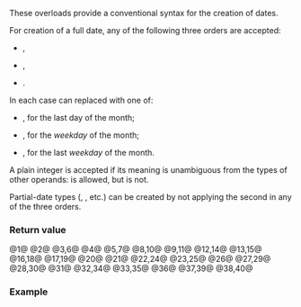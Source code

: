 {{cpp/chrono/title|operator/{{small|(calendar)}}}}
{{cpp/chrono/navbar}}
{{dcl begin}}
{{dcl header|chrono}}
{{dcl h|{{tt|year_month}}}}
{{dcl|num=1|since=c++20|
constexpr auto operator/( const std::chrono::year&amp; y,
                          const std::chrono::month&amp; m ) noexcept
    -&gt; std::chrono::year_month;
}}
{{dcl|num=2|since=c++20|
constexpr auto operator/( const std::chrono::year&amp; y, int m ) noexcept
    -&gt; std::chrono::year_month;
}}
{{dcl h|{{tt|month_day}}}}
{{dcl|num=3|since=c++20|
constexpr auto operator/( const std::chrono::month&amp; m,
                          const std::chrono::day&amp; d ) noexcept
    -&gt; std::chrono::month_day;
}}
{{dcl|num=4|since=c++20|
constexpr auto operator/( const std::chrono::month&amp; m, int d ) noexcept
    -&gt; std::chrono::month_day;
}}
{{dcl|num=5|since=c++20|
constexpr auto operator/( int m, const std::chrono::day&amp; d ) noexcept
    -&gt; std::chrono::month_day;
}}
{{dcl|num=6|since=c++20|
constexpr auto operator/( const std::chrono::day&amp; d,
                          const std::chrono::month&amp; m ) noexcept
   -&gt; std::chrono::month_day;
}}
{{dcl|num=7|since=c++20|
constexpr auto operator/( const std::chrono::day&amp; d, int m ) noexcept
    -&gt; std::chrono::month_day;
}}
{{dcl h|{{tt|month_day_last}}}}
{{dcl|num=8|since=c++20|
constexpr auto operator/( const std::chrono::month&amp; m,
                         std::chrono::last_spec ) noexcept
    -&gt; std::chrono::month_day_last;
}}
{{dcl|num=9|since=c++20|
constexpr auto operator/( int m, std::chrono::last_spec ) noexcept
    -&gt; std::chrono::month_day_last;
}}
{{dcl|num=10|since=c++20|
constexpr auto operator/( std::chrono::last_spec,
                          const std::chrono::month&amp; m ) noexcept
    -&gt; std::chrono::month_day_last;
}}
{{dcl|num=11|since=c++20|
constexpr auto operator/( std::chrono::last_spec, int m ) noexcept
    -&gt; std::chrono::month_day_last;
}}
{{dcl h|{{tt|month_weekday}}}}
{{dcl|num=12|since=c++20|
constexpr auto operator/( const std::chrono::month&amp; m,
                          const std::chrono::weekday_indexed&amp; wdi ) noexcept
    -&gt; std::chrono::month_weekday;
}}
{{dcl|num=13|since=c++20|
constexpr auto operator/( int m, const std::chrono::weekday_indexed&amp; wdi ) noexcept
    -&gt; std::chrono::month_weekday;
}}
{{dcl|num=14|since=c++20|
constexpr auto operator/( const std::chrono::weekday_indexed&amp; wdi,
                          const std::chrono::month&amp; m ) noexcept
    -&gt; std::chrono::month_weekday;
}}
{{dcl|num=15|since=c++20|
constexpr auto operator/( const std::chrono::weekday_indexed&amp; wdi, int m ) noexcept
    -&gt; std::chrono::month_weekday;
}}
{{dcl h|{{tt|month_weekday_last}}}}
{{dcl|num=16|since=c++20|
constexpr auto operator/( const std::chrono::month&amp; m,
                          const std::chrono::weekday_last&amp; wdl ) noexcept
    -&gt; std::chrono::month_weekday_last;
}}
{{dcl|num=17|since=c++20|
constexpr auto operator/( int m, const std::chrono::weekday_last&amp; wdl ) noexcept
    -&gt; std::chrono::month_weekday_last;
}}
{{dcl|num=18|since=c++20|
constexpr auto operator/( const std::chrono::weekday_last&amp; wdl,
                          const std::chrono::month&amp; m ) noexcept
    -&gt; std::chrono::month_weekday_last;
}}
{{dcl|num=19|since=c++20|
constexpr auto operator/( const std::chrono::weekday_last&amp; wdl, int m ) noexcept
    -&gt; std::chrono::month_weekday_last;
}}
{{dcl h|{{tt|year_month_day}}}}
{{dcl|num=20|since=c++20|
constexpr auto operator/( const std::chrono::year_month&amp; ym,
                          const std::chrono::day&amp; d ) noexcept
    -&gt; std::chrono::year_month_day;
}}
{{dcl|num=21|since=c++20|
constexpr auto operator/( const std::chrono::year_month&amp; ym, int d ) noexcept
    -&gt; std::chrono::year_month_day;
}}
{{dcl|num=22|since=c++20|
constexpr auto operator/( const std::chrono::year&amp; y,
                          const std::chrono::month_day&amp; md ) noexcept
    -&gt; std::chrono::year_month_day;
}}
{{dcl|num=23|since=c++20|
constexpr auto operator/( int y, const std::chrono::month_day&amp; md ) noexcept
    -&gt; std::chrono::year_month_day;
}}
{{dcl|num=24|since=c++20|
constexpr auto operator/( const std::chrono::month_day&amp; md,
                          const std::chrono::year&amp; y ) noexcept
    -&gt; std::chrono::year_month_day;
}}
{{dcl|num=25|since=c++20|
constexpr auto operator/( const std::chrono::month_day&amp; md, int y ) noexcept
    -&gt; std::chrono::year_month_day;
}}
{{dcl h|{{tt|year_month_day_last}}}}
{{dcl|num=26|since=c++20|
constexpr auto operator/( const std::chrono::year_month&amp; ym,
                         std::chrono::last_spec ) noexcept
    -&gt; std::chrono::year_month_day_last;
}}
{{dcl|num=27|since=c++20|
constexpr auto operator/( const std::chrono::year&amp; y,
                          const std::chrono::month_day_last&amp; mdl ) noexcept
    -&gt; std::chrono::year_month_day_last;
}}
{{dcl|num=28|since=c++20|
constexpr auto operator/( int y, const std::chrono::month_day_last&amp; mdl ) noexcept
    -&gt; std::chrono::year_month_day_last;
}}
{{dcl|num=29|since=c++20|
constexpr auto operator/( const std::chrono::month_day_last&amp; mdl,
                          const std::chrono::year&amp; y ) noexcept
    -&gt; std::chrono::year_month_day_last;
}}
{{dcl|num=30|since=c++20|
constexpr auto operator/( const std::chrono::month_day_last&amp; mdl, int y ) noexcept
    -&gt; std::chrono::year_month_day_last;
}}
{{dcl h|{{tt|year_month_weekday}}}}
{{dcl|num=31|since=c++20|
constexpr auto operator/( const std::chrono::year_month&amp; ym,
                          const std::chrono::weekday_indexed&amp; wdi ) noexcept
    -&gt; std::chrono::year_month_weekday;
}}
{{dcl|num=32|since=c++20|
constexpr auto operator/( const std::chrono::year&amp; y,
                          const std::chrono::month_weekday&amp; mwd ) noexcept
    -&gt; std::chrono::year_month_weekday;
}}
{{dcl|num=33|since=c++20|
constexpr auto operator/( int y, const std::chrono::month_weekday&amp; mwd ) noexcept
    -&gt; std::chrono::year_month_weekday;
}}
{{dcl|num=34|since=c++20|
constexpr auto operator/( const std::chrono::month_weekday&amp; mwd,
                          const std::chrono::year&amp; y ) noexcept
    -&gt; std::chrono::year_month_weekday;
}}
{{dcl|num=35|since=c++20|
constexpr auto operator/( const std::chrono::month_weekday&amp; mwd, int y ) noexcept
    -&gt; std::chrono::year_month_weekday;
}}
{{dcl h|{{tt|year_month_weekday_last}}}}
{{dcl|num=36|since=c++20|
constexpr auto operator/( const std::chrono::year_month&amp; ym,
                          const std::chrono::weekday_last&amp; wdl ) noexcept
    -&gt; std::chrono::year_month_weekday_last;
}}
{{dcl|num=37|since=c++20|
constexpr auto operator/( const std::chrono::year&amp; y,
                          const std::chrono::month_weekday_last&amp; mwdl ) noexcept
    -&gt; std::chrono::year_month_weekday_last;
}}
{{dcl|num=38|since=c++20|
constexpr auto operator/( int y, const std::chrono::month_weekday_last&amp; mwdl ) noexcept
    -&gt; std::chrono::year_month_weekday_last;
}}
{{dcl|num=39|since=c++20|
constexpr auto operator/( const std::chrono::month_weekday_last&amp; mwdl,
                          const std::chrono::year&amp; y ) noexcept
    -&gt; std::chrono::year_month_weekday_last;
}}
{{dcl|num=40|since=c++20|
constexpr auto operator/( const std::chrono::month_weekday_last&amp; mwdl, int y ) noexcept
    -&gt; std::chrono::year_month_weekday_last;
}}
{{dcl end}}

These {{c|operator/}} overloads provide a conventional syntax for the creation of {{enwiki|Proleptic Gregorian calendar}} dates.

For creation of a full date, any of the following three orders are accepted:
* {{tti|year/month/day}},
* {{tti|month/day/year}},
* {{tti|day/month/year}}.

In each case {{tti|day}} can replaced with one of:
* {{lc|std::chrono::last}}, for the last day of the month;
* {{tt|''weekday''[''i'']}}, for the {{tti|i}}{{sup|th}} ''weekday'' of the month;
* {{tt|''weekday''[{{lc|std::chrono::last}}]}}, for the last ''weekday'' of the month.

A plain integer is accepted if its meaning is unambiguous from the types of other operands: {{c|2005y/4/5}} is allowed, but {{c|5/April/2005}} is not.

Partial-date types ({{rlpt|year_month}}, {{rlpt|month_day}}, etc.) can be created by not applying the second {{c|operator/}} in any of the three orders.

===Return value===
@1@ {{c|std::chrono::year_month(y, m)}}
@2@ {{c|std::chrono::year_month(y, std::chrono::month(m))}}
@3,6@ {{c|std::chrono::month_day(m, d)}}
@4@ {{c|std::chrono::month_day(m, std::chrono::day(d))}}
@5,7@ {{c|std::chrono::month_day(std::chrono::month(m), d)}}
@8,10@ {{c|std::chrono::month_day_last(m)}}
@9,11@ {{c|std::chrono::month_day_last(std::chrono::month(m))}}
@12,14@ {{c|std::chrono::month_weekday(m, wdi)}}
@13,15@ {{c|std::chrono::month_weekday(std::chrono::month(m), wdi)}}
@16,18@ {{c|std::chrono::month_weekday_last(m, wdl)}}
@17,19@ {{c|std::chrono::month_weekday_last(std::chrono::month(m), wdl)}}
@20@ {{c|std::chrono::year_month_day(ym.year(), ym.month(), d)}}
@21@ {{c|std::chrono::year_month_day(ym.year(), ym.month(), std::chrono::day(d))}}
@22,24@ {{c|std::chrono::year_month_day(y, md.month(), md.day())}}
@23,25@ {{c|std::chrono::year_month_day(std::chrono::year(y), md.month(), md.day())}}
@26@ {{c|std::chrono::year_month_day_last(ym.year(), std::chrono::month_day_last(ym.month()))}}
@27,29@ {{c|std::chrono::year_month_day_last(y, mdl)}}
@28,30@ {{c|std::chrono::year_month_day_last(std::chrono::year(y), mdl)}}
@31@ {{c|std::chrono::year_month_weekday(ym.year(), ym.month(), wdi)}}
@32,34@ {{c|std::chrono::year_month_weekday(y, mwd.month(), mwd.weekday_indexed())}}
@33,35@ {{c|std::chrono::year_month_weekday(std::chrono::year(y), mwd.month(), mwd.weekday_indexed())}}
@36@ {{c|std::chrono::year_month_weekday_last(ym.year(), ym.month(), wdl)}}
@37,39@ {{c|std::chrono::year_month_weekday_last(y, mwdl.month(), mwdl.weekday_last())}}
@38,40@ {{c|std::chrono::year_month_weekday_last(std::chrono::year(y), mwdl.month(), mwdl.weekday_last())}}

===Example===
{{example
|code=
#include &lt;chrono&gt;
using namespace std::chrono;

constexpr auto ym{2021y/8};
static_assert(ym == year_month(year(2021), August));

constexpr auto md{9/15d};
static_assert(md == month_day(September, day(15)));

constexpr auto mdl{October/last};
static_assert(mdl == month_day_last(month(10)));

constexpr auto mw{11/Monday[3]};
static_assert(mw == month_weekday(November, Monday[3]));

constexpr auto mwdl{December/Sunday[last]};
static_assert(mwdl == month_weekday_last(month(12), weekday_last(Sunday)));

// Those 3 year/month/day orders that people actually use on this planet and beyond:
constexpr auto ymd{year(2021)/January/day(23)};
static_assert(ymd == month{1}/23/2021);
static_assert(ymd == day{23}/1/2021);
static_assert(ymd == year_month_day(2021y, month(January), 23d));

int main() {}
}}

{{langlinks|es|ja|ru|zh}}